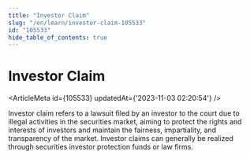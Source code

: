 ```yaml
---
title: "Investor Claim"
slug: "/en/learn/investor-claim-105533"
id: "105533"
hide_table_of_contents: true
---
```



# Investor Claim

<ArticleMeta id={105533} updatedAt={'2023-11-03 02:20:54'} />
<div className='border-solid border-b border-t-0 my-4 border-[var(--ifm-color-gray-300)]' />

Investor claim refers to a lawsuit filed by an investor to the court due to illegal activities in the securities market, aiming to protect the rights and interests of investors and maintain the fairness, impartiality, and transparency of the market. Investor claims can generally be realized through securities investor protection funds or law firms.
